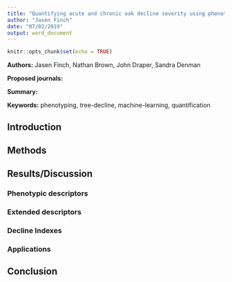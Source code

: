 ```yaml
---
title: "Quantifying acute and chronic oak decline severity using phenotypic descriptors"
author: "Jasen Finch"
date: "07/02/2019"
output: word_document
---
```


```r
knitr::opts_chunk$set(echo = TRUE)
```

**Authors:** Jasen Finch, Nathan Brown, John Draper, Sandra Denman

**Proposed journals:**

**Summary:**

**Keywords:** phenotyping, tree-decline, machine-learning, quantification

## Introduction

## Methods

## Results/Discussion

### Phenotypic descriptors

### Extended descriptors

### Decline Indexes

### 

### Applications

## Conclusion



